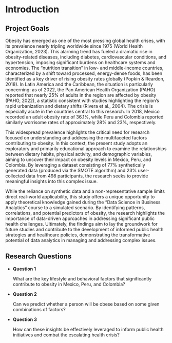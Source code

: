 # Introduction

## Project Goals

Obesity has emerged as one of the most pressing global health crises, with its prevalence nearly tripling worldwide since 1975 (World Health Organization, 2023). This alarming trend has fueled a dramatic rise in obesity-related diseases, including diabetes, cardiovascular conditions, and hypertension, imposing significant burdens on healthcare systems and economies. The "nutrition transition" in low- and middle-income countries, characterized by a shift toward processed, energy-dense foods, has been identified as a key driver of rising obesity rates globally (Popkin & Reardon, 2018). In Latin America and the Caribbean, the situation is particularly concerning: as of 2022, the Pan American Health Organization (PAHO) reported that nearly 25% of adults in the region are affected by obesity (PAHO, 2022), a statistic consistent with studies highlighting the region's rapid urbanization and dietary shifts (Rivera et al., 2004). The crisis is especially acute in the countries central to this research. In 2018, Mexico recorded an adult obesity rate of 36.1%, while Peru and Colombia reported similarly worrisome rates of approximately 28% and 23%, respectively.

This widespread prevalence highlights the critical need for research focused on understanding and addressing the multifaceted factors contributing to obesity. In this context, the present study adopts an exploratory and primarily educational approach to examine the relationships between dietary habits, physical activity, and demographic variables, aiming to uncover their impact on obesity levels in Mexico, Peru, and Colombia. By leveraging a dataset consisting of 77% synthetically generated data (produced via the SMOTE algorithm) and 23% user-collected data from 498 participants, the research seeks to provide meaningful insights into this complex issue.

While the reliance on synthetic data and a non-representative sample limits direct real-world applicability, this study offers a unique opportunity to apply theoretical knowledge gained during the "Data Science in Business Analytics" course to a simulated scenario. By identifying patterns, correlations, and potential predictors of obesity, the research highlights the importance of data-driven approaches in addressing significant public health challenges. Ultimately, the findings aim to lay the groundwork for future studies and contribute to the development of informed public health strategies and healthcare policies, demonstrating the transformative potential of data analytics in managing and addressing complex issues.

## Research Questions

-   **Question 1**

    What are the key lifestyle and behavioral factors that significantly contribute to obesity in Mexico, Peru, and Colombia?

-   **Question 2**

    Can we predict whether a person will be obese based on some given combinations of factors?

-   **Question 3**

    How can these insights be effectively leveraged to inform public health initiatives and combat the escalating health crisis?
